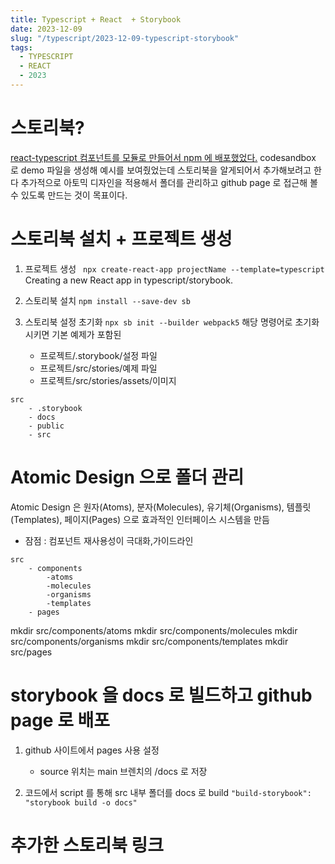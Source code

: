 ```yaml
---
title: Typescript + React  + Storybook
date: 2023-12-09
slug: "/typescript/2023-12-09-typescript-storybook"
tags:
  - TYPESCRIPT
  - REACT
  - 2023
--- 
```

# 스토리북?

[react-typescript 컴포넌트를 모듈로 만들어서 npm 에 배포했었다.](https://www.npmjs.com/package/@gwiyeomgo/react-toolkit)
codesandbox 로 demo 파일을 생성해 예시를 보여줬었는데
스토리북을 알게되어서 추가해보려고 한다
추가적으로 아토믹 디자인을 적용해서 폴더를 관리하고
github page 로 접근해 볼 수 있도록 만드는 것이 목표이다.


# 스토리북 설치 + 프로젝트 생성
1. 프로젝트 생성
` npx create-react-app projectName --template=typescript`
Creating a new React app in typescript/storybook.

2. 스토리북 설치
`npm install --save-dev sb`

3. 스토리북 설정 초기화
`npx sb init --builder webpack5`
해당 명령어로 초기화 시키면 기본 예제가 포함된
    - 프로젝트/.storybook/설정 파일
    - 프로젝트/src/stories/예제 파일
    - 프로젝트/src/stories/assets/이미지
```
src
    - .storybook
    - docs
    - public
    - src

```



# Atomic Design 으로 폴더 관리
Atomic Design 은
원자(Atoms), 분자(Molecules), 유기체(Organisms), 템플릿(Templates), 페이지(Pages)
으로 효과적인 인터페이스 시스템을 만듬
- 잠점 : 컴포넌트 재사용성이 극대화,가이드라인

```
src
    - components
        -atoms
        -molecules
        -organisms
        -templates
    - pages
```
mkdir src/components/atoms
mkdir src/components/molecules
mkdir src/components/organisms
mkdir src/components/templates
mkdir src/pages


# storybook 을 docs 로 빌드하고 github page 로 배포

1. github 사이트에서 pages 사용 설정
    - source 위치는 main 브렌치의 /docs 로 저장

2. 코드에서 script 를 통해 src 내부 폴더를 docs 로 build
`"build-storybook": "storybook build -o docs"`


# 추가한 스토리북 링크





